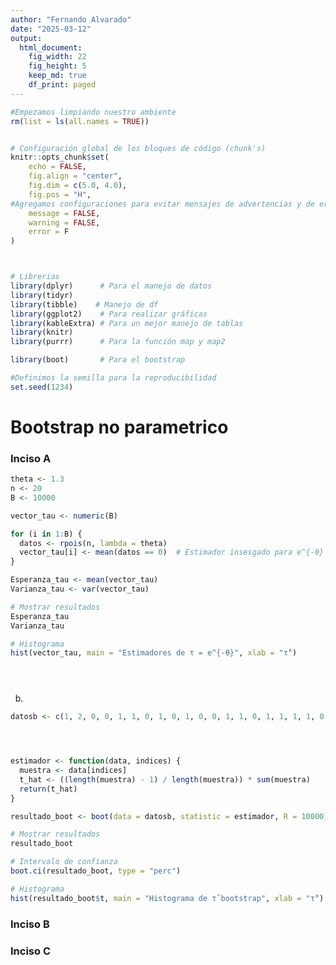 ```yaml
---
author: "Fernando Alvarado"
date: "2025-03-12"
output:
  html_document:
    fig_width: 22
    fig_height: 5
    keep_md: true
    df_print: paged
---
```



```r
#Empezamos limpiando nuestro ambiente
rm(list = ls(all.names = TRUE))


# Configuración global de los bloques de código (chunk's)
knitr::opts_chunk$set(
	echo = FALSE,
	fig.align = "center",
	fig.dim = c(5.0, 4.0),
	fig.pos = "H",
#Agregamos configuraciones para evitar mensajes de advertencias y de errores en el archivo
	message = FALSE,
	warning = FALSE,
	error = F
)



# Librerias
library(dplyr)      # Para el manejo de datos
library(tidyr)
library(tibble)    # Manejo de df
library(ggplot2)    # Para realizar gráficas
library(kableExtra) # Para un mejor manejo de tablas
library(knitr)
library(purrr)      # Para la función map y map2

library(boot)       # Para el bootstrap

#Definimos la semilla para la reproducibilidad
set.seed(1234)

```




# Bootstrap no parametrico 


### Inciso A

```r
theta <- 1.3
n <- 20
B <- 10000

vector_tau <- numeric(B)

for (i in 1:B) {
  datos <- rpois(n, lambda = theta)
  vector_tau[i] <- mean(datos == 0)  # Estimador insesgado para e^{-θ}
}

Esperanza_tau <- mean(vector_tau)
Varianza_tau <- var(vector_tau)

# Mostrar resultados
Esperanza_tau
Varianza_tau

# Histograma
hist(vector_tau, main = "Estimadores de τ = e^{-θ}", xlab = "τ̂")





```

b) 



```r
datosb <- c(1, 2, 0, 0, 1, 1, 0, 1, 0, 1, 0, 0, 1, 1, 0, 1, 1, 1, 1, 0, 0)




estimador <- function(data, indices) {
  muestra <- data[indices]
  t_hat <- ((length(muestra) - 1) / length(muestra)) * sum(muestra)
  return(t_hat)
}

resultado_boot <- boot(data = datosb, statistic = estimador, R = 10000)

# Mostrar resultados
resultado_boot

# Intervalo de confianza
boot.ci(resultado_boot, type = "perc")

# Histograma
hist(resultado_boot$t, main = "Histograma de τ̂ bootstrap", xlab = "τ̂")

```



































### Inciso B






### Inciso C
















































































